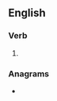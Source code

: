 ==English==

===Verb===
{{head|en|verb form}}

# {{present participle of|en|adulate|nocat=1}}

===Anagrams===
* {{anagrams|en|a=aadgilntu|Daignault}}